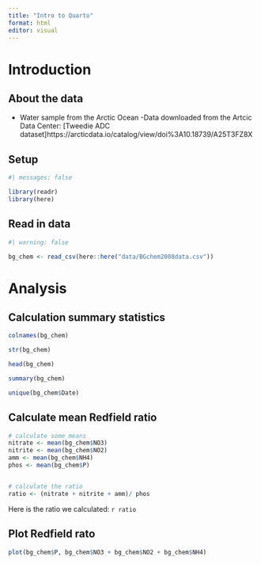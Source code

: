 ```yaml
---
title: "Intro to Quarto"
format: html
editor: visual
---
```


# Introduction

## About the data

-   Water sample from the Arctic Ocean -Data downloaded from the Artcic Data Center: \[Tweedie ADC dataset\]https://arcticdata.io/catalog/view/doi%3A10.18739/A25T3FZ8X

## Setup

```r
#| messages: false

library(readr)
library(here)
```

## Read in data

```r
#| warning: false

bg_chem <- read_csv(here::here("data/BGchem2008data.csv"))
```

# Analysis

## Calculation summary statistics

```r
colnames(bg_chem)

str(bg_chem)

head(bg_chem)

summary(bg_chem)

unique(bg_chem$Date)


```

## Calculate mean Redfield ratio

```r
# calculate some means
nitrate <- mean(bg_chem$NO3)
nitrite <- mean(bg_chem$NO2)
amm <- mean(bg_chem$NH4)
phos <- mean(bg_chem$P)


# calculate the ratio
ratio <- (nitrate + nitrite + amm)/ phos
```

Here is the ratio we calculated: `r ratio`

## Plot Redfield rato

```r
plot(bg_chem$P, bg_chem$NO3 + bg_chem$NO2 + bg_chem$NH4)
```

